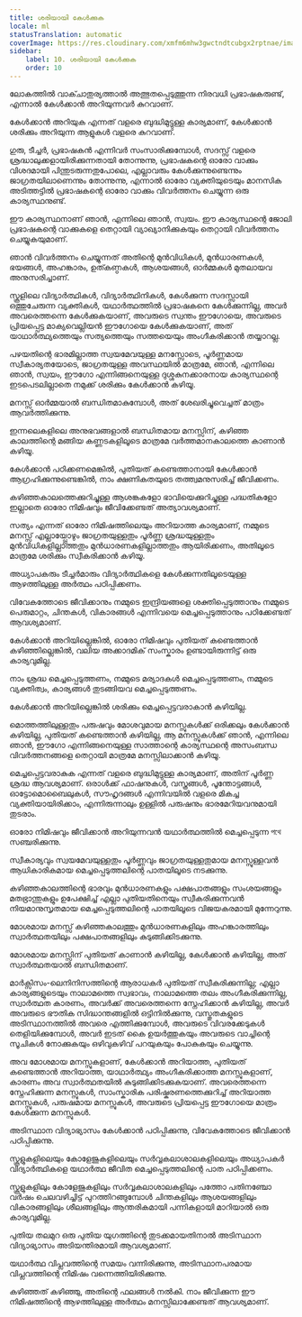 ```yaml
---
title: ശരിയായി കേൾക്കുക
locale: ml
statusTranslation: automatic
coverImage: https://res.cloudinary.com/xmfm6mhw3gwctndtcubgx2rptnae/image/upload/v1740337243/small_cover_educacion_fundamental_a051170f1c.webp
sidebar:
    label: 10. ശരിയായി കേൾക്കുക
    order: 10
---
```

ലോകത്തിൽ വാക്ചാതുര്യത്താൽ അത്ഭുതപ്പെടുത്തുന്ന നിരവധി പ്രഭാഷകരുണ്ട്, എന്നാൽ കേൾക്കാൻ അറിയുന്നവർ കുറവാണ്.

കേൾക്കാൻ അറിയുക എന്നത് വളരെ ബുദ്ധിമുട്ടുള്ള കാര്യമാണ്, കേൾക്കാൻ ശരിക്കും അറിയുന്ന ആളുകൾ വളരെ കുറവാണ്.

ഗുരു, ടീച്ചർ, പ്രഭാഷകൻ എന്നിവർ സംസാരിക്കുമ്പോൾ, സദസ്സ് വളരെ ശ്രദ്ധാലുക്കളായിരിക്കുന്നതായി തോന്നുന്നു, പ്രഭാഷകന്റെ ഓരോ വാക്കും വിശദമായി പിന്തുടരുന്നതുപോലെ, എല്ലാവരും കേൾക്കുന്നുണ്ടെന്നും ജാഗ്രതയിലാണെന്നും തോന്നുന്നു, എന്നാൽ ഓരോ വ്യക്തിയുടെയും മാനസിക അടിത്തട്ടിൽ പ്രഭാഷകന്റെ ഓരോ വാക്കും വിവർത്തനം ചെയ്യുന്ന ഒരു കാര്യസ്ഥനുണ്ട്.

ഈ കാര്യസ്ഥനാണ് ഞാൻ, എന്നിലെ ഞാൻ, സ്വയം. ഈ കാര്യസ്ഥന്റെ ജോലി പ്രഭാഷകന്റെ വാക്കുകളെ തെറ്റായി വ്യാഖ്യാനിക്കുകയും തെറ്റായി വിവർത്തനം ചെയ്യുകയുമാണ്.

ഞാൻ വിവർത്തനം ചെയ്യുന്നത് അതിന്റെ മുൻവിധികൾ, മുൻധാരണകൾ, ഭയങ്ങൾ, അഹങ്കാരം, ഉത്കണ്ഠകൾ, ആശയങ്ങൾ, ഓർമ്മകൾ മുതലായവ അനുസരിച്ചാണ്.

സ്കൂളിലെ വിദ്യാർത്ഥികൾ, വിദ്യാർത്ഥിനികൾ, കേൾക്കുന്ന സദസ്സായി ഒത്തുചേരുന്ന വ്യക്തികൾ, യഥാർത്ഥത്തിൽ പ്രഭാഷകനെ കേൾക്കുന്നില്ല, അവർ അവരെത്തന്നെ കേൾക്കുകയാണ്, അവരുടെ സ്വന്തം ഈഗോയെ, അവരുടെ പ്രിയപ്പെട്ട മാക്യവെല്ലിയൻ ഈഗോയെ കേൾക്കുകയാണ്, അത് യാഥാർത്ഥ്യത്തെയും സത്യത്തെയും സത്തയെയും അംഗീകരിക്കാൻ തയ്യാറല്ല.

പഴയതിന്റെ ഭാരമില്ലാത്ത സ്വയമേവയുള്ള മനസ്സോടെ, പൂർണ്ണമായ സ്വീകാര്യതയോടെ, ജാഗ്രതയുള്ള അവസ്ഥയിൽ മാത്രമേ, ഞാൻ, എന്നിലെ ഞാൻ, സ്വയം, ഈഗോ എന്നിങ്ങനെയുള്ള ദുശ്ശകുനക്കാരനായ കാര്യസ്ഥന്റെ ഇടപെടലില്ലാതെ നമുക്ക് ശരിക്കും കേൾക്കാൻ കഴിയൂ.

മനസ്സ് ഓർമ്മയാൽ ബന്ധിതമാകുമ്പോൾ, അത് ശേഖരിച്ചുവെച്ചത് മാത്രം ആവർത്തിക്കുന്നു.

ഇന്നലെകളിലെ അനുഭവങ്ങളാൽ ബന്ധിതമായ മനസ്സിന്, കഴിഞ്ഞ കാലത്തിന്റെ മങ്ങിയ കണ്ണടകളിലൂടെ മാത്രമേ വർത്തമാനകാലത്തെ കാണാൻ കഴിയൂ.

കേൾക്കാൻ പഠിക്കണമെങ്കിൽ, പുതിയത് കണ്ടെത്താനായി കേൾക്കാൻ ആഗ്രഹിക്കുന്നുണ്ടെങ്കിൽ, നാം ക്ഷണികതയുടെ തത്ത്വമനുസരിച്ച് ജീവിക്കണം.

കഴിഞ്ഞകാലത്തെക്കുറിച്ചുള്ള ആശങ്കകളോ ഭാവിയെക്കുറിച്ചുള്ള പദ്ധതികളോ ഇല്ലാതെ ഓരോ നിമിഷവും ജീവിക്കേണ്ടത് അത്യാവശ്യമാണ്.

സത്യം എന്നത് ഓരോ നിമിഷത്തിലെയും അറിയാത്ത കാര്യമാണ്, നമ്മുടെ മനസ്സ് എല്ലായ്പ്പോഴും ജാഗ്രതയുള്ളതും പൂർണ്ണ ശ്രദ്ധയുള്ളതും മുൻവിധികളില്ലാത്തതും മുൻധാരണകളില്ലാത്തതും ആയിരിക്കണം, അതിലൂടെ മാത്രമേ ശരിക്കും സ്വീകരിക്കാൻ കഴിയൂ.

അധ്യാപകരും ടീച്ചർമാരും വിദ്യാർത്ഥികളെ കേൾക്കുന്നതിലൂടെയുള്ള ആഴത്തിലുള്ള അർത്ഥം പഠിപ്പിക്കണം.

വിവേകത്തോടെ ജീവിക്കാനും നമ്മുടെ ഇന്ദ്രിയങ്ങളെ ശക്തിപ്പെടുത്താനും നമ്മുടെ പെരുമാറ്റം, ചിന്തകൾ, വികാരങ്ങൾ എന്നിവയെ മെച്ചപ്പെടുത്താനും പഠിക്കേണ്ടത് ആവശ്യമാണ്.

കേൾക്കാൻ അറിയില്ലെങ്കിൽ, ഓരോ നിമിഷവും പുതിയത് കണ്ടെത്താൻ കഴിഞ്ഞില്ലെങ്കിൽ, വലിയ അക്കാദമിക് സംസ്കാരം ഉണ്ടായിരുന്നിട്ട് ഒരു കാര്യവുമില്ല.

നാം ശ്രദ്ധ മെച്ചപ്പെടുത്തണം, നമ്മുടെ മര്യാദകൾ മെച്ചപ്പെടുത്തണം, നമ്മുടെ വ്യക്തിത്വം, കാര്യങ്ങൾ തുടങ്ങിയവ മെച്ചപ്പെടുത്തണം.

കേൾക്കാൻ അറിയില്ലെങ്കിൽ ശരിക്കും മെച്ചപ്പെട്ടവരാകാൻ കഴിയില്ല.

മൊത്തത്തിലുള്ളതും പരുഷവും മോശവുമായ മനസ്സുകൾക്ക് ഒരിക്കലും കേൾക്കാൻ കഴിയില്ല, പുതിയത് കണ്ടെത്താൻ കഴിയില്ല, ആ മനസ്സുകൾക്ക് ഞാൻ, എന്നിലെ ഞാൻ, ഈഗോ എന്നിങ്ങനെയുള്ള സാത്താന്റെ കാര്യസ്ഥന്റെ അസംബന്ധ വിവർത്തനങ്ങളെ തെറ്റായി മാത്രമേ മനസ്സിലാക്കാൻ കഴിയൂ.

മെച്ചപ്പെട്ടവരാകുക എന്നത് വളരെ ബുദ്ധിമുട്ടുള്ള കാര്യമാണ്, അതിന് പൂർണ്ണ ശ്രദ്ധ ആവശ്യമാണ്. ഒരാൾക്ക് ഫാഷനുകൾ, വസ്ത്രങ്ങൾ, പൂന്തോട്ടങ്ങൾ, ഓട്ടോമൊബൈലുകൾ, സൗഹൃദങ്ങൾ എന്നിവയിൽ വളരെ മികച്ച വ്യക്തിയായിരിക്കാം, എന്നിരുന്നാലും ഉള്ളിൽ പരുഷനും ഭാരമേറിയവനുമായി തുടരാം.

ഓരോ നിമിഷവും ജീവിക്കാൻ അറിയുന്നവൻ യഥാർത്ഥത്തിൽ മെച്ചപ്പെടുന്ന পথে സഞ്ചരിക്കുന്നു.

സ്വീകാര്യവും സ്വയമേവയുള്ളതും പൂർണ്ണവും ജാഗ്രതയുള്ളതുമായ മനസ്സുള്ളവൻ ആധികാരികമായ മെച്ചപ്പെടുത്തലിന്റെ പാതയിലൂടെ നടക്കുന്നു.

കഴിഞ്ഞകാലത്തിന്റെ ഭാരവും മുൻധാരണകളും പക്ഷപാതങ്ങളും സംശയങ്ങളും മതഭ്രാന്തുകളും ഉപേക്ഷിച്ച് എല്ലാ പുതിയതിനെയും സ്വീകരിക്കുന്നവൻ നിയമാനുസൃതമായ മെച്ചപ്പെടുത്തലിന്റെ പാതയിലൂടെ വിജയകരമായി മുന്നേറുന്നു.

മോശമായ മനസ്സ് കഴിഞ്ഞകാലത്തും മുൻധാരണകളിലും അഹങ്കാരത്തിലും സ്വാർത്ഥതയിലും പക്ഷപാതങ്ങളിലും കുടുങ്ങിക്കിടക്കുന്നു.

മോശമായ മനസ്സിന് പുതിയത് കാണാൻ കഴിയില്ല, കേൾക്കാൻ കഴിയില്ല, അത് സ്വാർത്ഥതയാൽ ബന്ധിതമാണ്.

മാർക്സിസം-ലെനിനിസത്തിന്റെ ആരാധകർ പുതിയത് സ്വീകരിക്കുന്നില്ല; എല്ലാ കാര്യങ്ങളുടെയും നാലാമത്തെ സ്വഭാവം, നാലാമത്തെ തലം അംഗീകരിക്കുന്നില്ല, സ്വാർത്ഥത കാരണം, അവർക്ക് അവരെത്തന്നെ സ്നേഹിക്കാൻ കഴിയില്ല, അവർ അവരുടെ ഭൗതിക സിദ്ധാന്തങ്ങളിൽ ഒട്ടിനിൽക്കുന്നു, വസ്തുതകളുടെ അടിസ്ഥാനത്തിൽ അവരെ എത്തിക്കുമ്പോൾ, അവരുടെ വിവരക്കേടുകൾ തെളിയിക്കുമ്പോൾ, അവർ ഇടത് കൈ ഉയർത്തുകയും അവരുടെ വാച്ചിന്റെ സൂചികൾ നോക്കുകയും ഒഴിവുകഴിവ് പറയുകയും പോകുകയും ചെയ്യുന്നു.

അവ മോശമായ മനസ്സുകളാണ്, കേൾക്കാൻ അറിയാത്ത, പുതിയത് കണ്ടെത്താൻ അറിയാത്ത, യാഥാർത്ഥ്യം അംഗീകരിക്കാത്ത മനസ്സുകളാണ്, കാരണം അവ സ്വാർത്ഥതയിൽ കുടുങ്ങിക്കിടക്കുകയാണ്. അവരെത്തന്നെ സ്നേഹിക്കുന്ന മനസ്സുകൾ, സാംസ്കാരിക പരിഷ്കരണത്തെക്കുറിച്ച് അറിയാത്ത മനസ്സുകൾ, പരുഷമായ മനസ്സുകൾ, അവരുടെ പ്രിയപ്പെട്ട ഈഗോയെ മാത്രം കേൾക്കുന്ന മനസ്സുകൾ.

അടിസ്ഥാന വിദ്യാഭ്യാസം കേൾക്കാൻ പഠിപ്പിക്കുന്നു, വിവേകത്തോടെ ജീവിക്കാൻ പഠിപ്പിക്കുന്നു.

സ്കൂളുകളിലെയും കോളേജുകളിലെയും സർവ്വകലാശാലകളിലെയും അധ്യാപകർ വിദ്യാർത്ഥികളെ യഥാർത്ഥ ജീവിത മെച്ചപ്പെടുത്തലിന്റെ പാത പഠിപ്പിക്കണം.

സ്കൂളുകളിലും കോളേജുകളിലും സർവ്വകലാശാലകളിലും പത്തോ പതിനഞ്ചോ വർഷം ചെലവഴിച്ചിട്ട് പുറത്തിറങ്ങുമ്പോൾ ചിന്തകളിലും ആശയങ്ങളിലും വികാരങ്ങളിലും ശീലങ്ങളിലും ആന്തരികമായി പന്നികളായി മാറിയാൽ ഒരു കാര്യവുമില്ല.

പുതിയ തലമുറ ഒരു പുതിയ യുഗത്തിന്റെ തുടക്കമായതിനാൽ അടിസ്ഥാന വിദ്യാഭ്യാസം അടിയന്തിരമായി ആവശ്യമാണ്.

യഥാർത്ഥ വിപ്ലവത്തിന്റെ സമയം വന്നിരിക്കുന്നു, അടിസ്ഥാനപരമായ വിപ്ലവത്തിന്റെ നിമിഷം വന്നെത്തിയിരിക്കുന്നു.

കഴിഞ്ഞത് കഴിഞ്ഞു, അതിന്റെ ഫലങ്ങൾ നൽകി. നാം ജീവിക്കുന്ന ഈ നിമിഷത്തിന്റെ ആഴത്തിലുള്ള അർത്ഥം മനസ്സിലാക്കേണ്ടത് ആവശ്യമാണ്.
